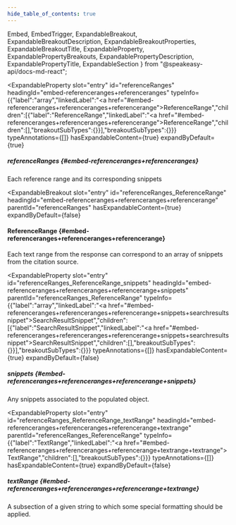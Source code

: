 ```yaml
---
hide_table_of_contents: true
---
```

  Embed,
  EmbedTrigger,
  ExpandableBreakout,
  ExpandableBreakoutDescription,
  ExpandableBreakoutProperties,
  ExpandableBreakoutTitle,
  ExpandableProperty,
  ExpandablePropertyBreakouts,
  ExpandablePropertyDescription,
  ExpandablePropertyTitle,
  ExpandableSection
} from "@speakeasy-api/docs-md-react";

<ExpandableSection>

<ExpandableProperty
  slot="entry"
  id="referenceRanges"
  headingId="embed-referenceranges+referenceranges"
  typeInfo={{"label":"array","linkedLabel":"<a href=\"#embed-referenceranges+referenceranges+referencerange\">ReferenceRange</a>","children":[{"label":"ReferenceRange","linkedLabel":"<a href=\"#embed-referenceranges+referenceranges+referencerange\">ReferenceRange</a>","children":[],"breakoutSubTypes":{}}],"breakoutSubTypes":{}}}
  typeAnnotations={[]}
  hasExpandableContent={true}
  expandByDefault={true}
>

<ExpandablePropertyTitle slot="title">

##### referenceRanges \{#embed-referenceranges+referenceranges\}

</ExpandablePropertyTitle>

<ExpandablePropertyDescription slot="description">

Each reference range and its corresponding snippets

</ExpandablePropertyDescription>

<ExpandablePropertyBreakouts slot="breakouts">

<ExpandableBreakout
  slot="entry"
  id="referenceRanges_ReferenceRange"
  headingId="embed-referenceranges+referenceranges+referencerange"
  parentId="referenceRanges"
  hasExpandableContent={true}
  expandByDefault={false}
>

<ExpandableBreakoutTitle slot="title">

#### ReferenceRange \{#embed-referenceranges+referenceranges+referencerange\}

</ExpandableBreakoutTitle>

<ExpandableBreakoutDescription slot="description">

Each text range from the response can correspond to an array of snippets from the citation source.

</ExpandableBreakoutDescription>

<ExpandableBreakoutProperties slot="properties">

<ExpandableProperty
  slot="entry"
  id="referenceRanges_ReferenceRange_snippets"
  headingId="embed-referenceranges+referenceranges+referencerange+snippets"
  parentId="referenceRanges_ReferenceRange"
  typeInfo={{"label":"array","linkedLabel":"<a href=\"#embed-referenceranges+referenceranges+referencerange+snippets+searchresultsnippet\">SearchResultSnippet</a>","children":[{"label":"SearchResultSnippet","linkedLabel":"<a href=\"#embed-referenceranges+referenceranges+referencerange+snippets+searchresultsnippet\">SearchResultSnippet</a>","children":[],"breakoutSubTypes":{}}],"breakoutSubTypes":{}}}
  typeAnnotations={[]}
  hasExpandableContent={true}
  expandByDefault={false}
>

<ExpandablePropertyTitle slot="title">

##### snippets \{#embed-referenceranges+referenceranges+referencerange+snippets\}

</ExpandablePropertyTitle>

<ExpandablePropertyDescription slot="description">

Any snippets associated to the populated object.

</ExpandablePropertyDescription>

<Embed slot="embed">

<EmbedTrigger slot="trigger" embedTitle="snippets" triggerText="View snippets details">

<Embedsnippets />

</EmbedTrigger>

</Embed>

</ExpandableProperty>

<ExpandableProperty
  slot="entry"
  id="referenceRanges_ReferenceRange_textRange"
  headingId="embed-referenceranges+referenceranges+referencerange+textrange"
  parentId="referenceRanges_ReferenceRange"
  typeInfo={{"label":"TextRange","linkedLabel":"<a href=\"#embed-referenceranges+referenceranges+referencerange+textrange+textrange\">TextRange</a>","children":[],"breakoutSubTypes":{}}}
  typeAnnotations={[]}
  hasExpandableContent={true}
  expandByDefault={false}
>

<ExpandablePropertyTitle slot="title">

##### textRange \{#embed-referenceranges+referenceranges+referencerange+textrange\}

</ExpandablePropertyTitle>

<ExpandablePropertyDescription slot="description">

A subsection of a given string to which some special formatting should be applied.

</ExpandablePropertyDescription>

<Embed slot="embed">

<EmbedTrigger slot="trigger" embedTitle="textRange" triggerText="View textRange details">

<Embedtextrange />

</EmbedTrigger>

</Embed>

</ExpandableProperty>

</ExpandableBreakoutProperties>

</ExpandableBreakout>

</ExpandablePropertyBreakouts>

</ExpandableProperty>

</ExpandableSection>